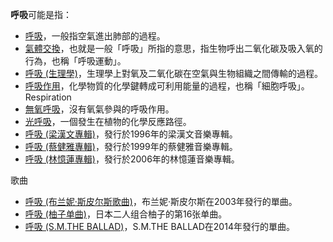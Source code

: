 {{Wiktionary|呼吸}}

'''呼吸'''可能是指：
*[[呼吸|呼吸]]，一般指空氣進出肺部的過程。
*[[氣體交換|氣體交換]]，也就是一般「呼吸」所指的意思，指生物呼出二氧化碳及吸入氧的行為，也稱「呼吸運動」。
*[[呼吸_(生理學)|呼吸 (生理學)]]，生理學上對氧及二氧化碳在空氣與生物組織之間傳輸的過程。
*[[呼吸作用|呼吸作用]]，化學物質的化學鍵轉成可利用能量的過程，也稱「細胞呼吸」。Respiration
*[[無氧呼吸|無氧呼吸]]，沒有氧氣參與的呼吸作用。
*[[光呼吸|光呼吸]]，一個發生在植物的化學反應路徑。
*[[呼吸_(梁漢文專輯)|呼吸 (梁漢文專輯)]]，發行於1996年的梁漢文音樂專輯。
*[[呼吸_(蔡健雅專輯)|呼吸 (蔡健雅專輯)]]，發行於1999年的蔡健雅音樂專輯。
*[[呼吸_(林憶蓮專輯)|呼吸 (林憶蓮專輯)]]，發行於2006年的林憶蓮音樂專輯。

;歌曲
*[[呼吸_(布兰妮·斯皮尔斯歌曲)|呼吸 (布兰妮·斯皮尔斯歌曲)]]，布兰妮·斯皮尔斯在2003年發行的單曲。
*[[呼吸_(柚子单曲)|呼吸 (柚子单曲)]]，日本二人组合柚子的第16张单曲。
*[[S.M.THE_BALLAD#迷你專輯|呼吸 (S.M.THE BALLAD)]]，S.M.THE BALLAD在2014年發行的單曲。

{{消歧义|呼|Cat=二字消歧义}}